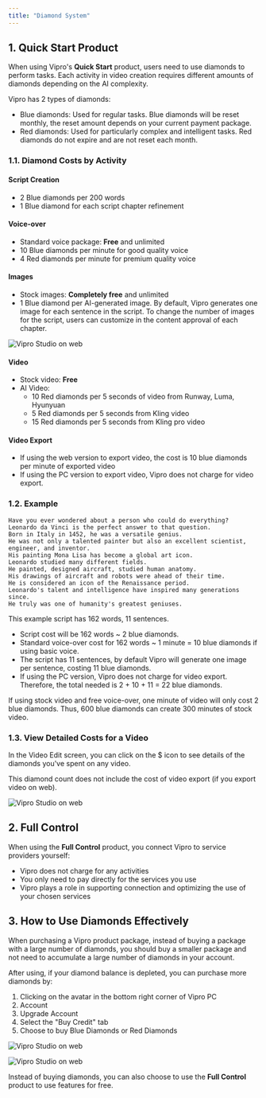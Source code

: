 ```yaml
---
title: "Diamond System"
---
```


## 1. Quick Start Product

When using Vipro's **Quick Start** product, users need to use diamonds to perform tasks. Each activity in video creation requires different amounts of diamonds depending on the AI complexity.

Vipro has 2 types of diamonds:

- Blue diamonds: Used for regular tasks. Blue diamonds will be reset monthly, the reset amount depends on your current payment package.
- Red diamonds: Used for particularly complex and intelligent tasks. Red diamonds do not expire and are not reset each month.

### 1.1. Diamond Costs by Activity

#### Script Creation

- 2 Blue diamonds per 200 words
- 1 Blue diamond for each script chapter refinement

#### Voice-over

- Standard voice package: **Free** and unlimited
- 10 Blue diamonds per minute for good quality voice
- 4 Red diamonds per minute for premium quality voice

#### Images

- Stock images: **Completely free** and unlimited
- 1 Blue diamond per AI-generated image. By default, Vipro generates one image for each sentence in the script. To change the number of images for the script, users can customize in the content approval of each chapter.

<img
  src='/en/images/payment/screen-change.jpeg'
  alt='Vipro Studio on web'
  className='rounded-lg'
/>

#### Video

- Stock video: **Free**
- AI Video:
  - 10 Red diamonds per 5 seconds of video from Runway, Luma, Hyunyuan
  - 5 Red diamonds per 5 seconds from Kling video
  - 15 Red diamonds per 5 seconds from Kling pro video

#### Video Export

- If using the web version to export video, the cost is 10 blue diamonds per minute of exported video
- If using the PC version to export video, Vipro does not charge for video export.

### 1.2. Example

```
Have you ever wondered about a person who could do everything?
Leonardo da Vinci is the perfect answer to that question.
Born in Italy in 1452, he was a versatile genius.
He was not only a talented painter but also an excellent scientist, engineer, and inventor.
His painting Mona Lisa has become a global art icon.
Leonardo studied many different fields.
He painted, designed aircraft, studied human anatomy.
His drawings of aircraft and robots were ahead of their time.
He is considered an icon of the Renaissance period.
Leonardo's talent and intelligence have inspired many generations since.
He truly was one of humanity's greatest geniuses.
```

This example script has 162 words, 11 sentences.

- Script cost will be 162 words ~ 2 blue diamonds.
- Standard voice-over cost for 162 words ~ 1 minute = 10 blue diamonds if using basic voice.
- The script has 11 sentences, by default Vipro will generate one image per sentence, costing 11 blue diamonds.
- If using the PC version, Vipro does not charge for video export. Therefore, the total needed is 2 + 10 + 11 = 22 blue diamonds.

If using stock video and free voice-over, one minute of video will only cost 2 blue diamonds. Thus, 600 blue diamonds can create 300 minutes of stock video.

### 1.3. View Detailed Costs for a Video

In the Video Edit screen, you can click on the $ icon to see details of the diamonds you've spent on any video.

This diamond count does not include the cost of video export (if you export video on web).

<img
  src='/en/images/payment/total-credit.jpeg'
  alt='Vipro Studio on web'
  className='rounded-lg'
/>

## 2. Full Control

When using the **Full Control** product, you connect Vipro to service providers yourself:

- Vipro does not charge for any activities
- You only need to pay directly for the services you use
- Vipro plays a role in supporting connection and optimizing the use of your chosen services

## 3. How to Use Diamonds Effectively

When purchasing a Vipro product package, instead of buying a package with a large number of diamonds, you should buy a smaller package and not need to accumulate a large number of diamonds in your account.

After using, if your diamond balance is depleted, you can purchase more diamonds by:

1. Clicking on the avatar in the bottom right corner of Vipro PC
2. Account
3. Upgrade Account
4. Select the "Buy Credit" tab
5. Choose to buy Blue Diamonds or Red Diamonds

<img
  src='/en/images/payment/buy-credit.jpeg'
  alt='Vipro Studio on web'
  className='rounded-lg'
/>

<img
  src='/en/images/payment/buy-more-credit.jpeg'
  alt='Vipro Studio on web'
  className='rounded-lg'
/>

Instead of buying diamonds, you can also choose to use the **Full Control** product to use features for free.
